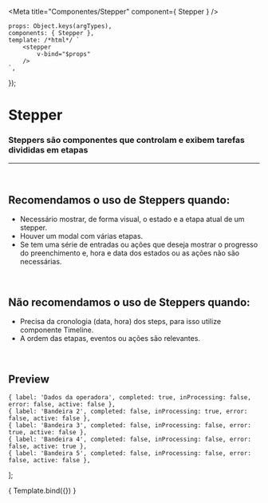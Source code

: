 
<Meta
	title="Componentes/Stepper"
	component={ Stepper }
/>

	props: Object.keys(argTypes),
	components: { Stepper },
	template: /*html*/ `
		<stepper
			v-bind="$props" 
		/>
	`,
});

# Stepper

### Steppers são componentes que controlam e exibem tarefas divididas em etapas

---
<br />

## Recomendamos o uso de Steppers quando:
- Necessário mostrar, de forma visual, o estado e a etapa atual de um stepper.
- Houver um modal com várias etapas.
- Se tem uma série de entradas ou ações que deseja mostrar o progresso do preenchimento e, hora e data dos estados ou as ações não são necessárias.

<br />

## Não recomendamos o uso de Steppers quando:
- Precisa da cronologia (data, hora) dos steps, para isso utilize componente Timeline.
- A ordem das etapas, eventos ou ações são relevantes.

<br />

## Preview

    { label: 'Dados da operadora', completed: true, inProcessing: false, error: false, active: false },
    { label: 'Bandeira 2', completed: false, inProcessing: true, error: false, active: false },
    { label: 'Bandeira 3', completed: false, inProcessing: false, error: true, active: false },
    { label: 'Bandeira 4', completed: false, inProcessing: false, error: false, active: true },
    { label: 'Bandeira 5', completed: false, inProcessing: false, error: false, active: false },
];

<Canvas>
	<Story
		name="Stepper"
		args={{
			steps,
		}}
	>
		{ Template.bind({}) }
	</Story>
</Canvas>

<ArgsTable story="Stepper" />